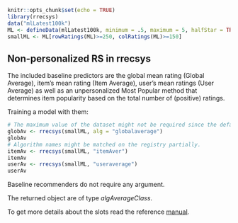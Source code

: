 <!--
%\VignetteEngine{knitr::knitr}
%\VignetteIndexEntry{2.1 Non-personalized recommendations}
-->

```r
knitr::opts_chunk$set(echo = TRUE)
library(rrecsys)
data("mlLatest100k")
ML <- defineData(mlLatest100k, minimum = .5, maximum = 5, halfStar = TRUE)
smallML <- ML[rowRatings(ML)>=250, colRatings(ML)>=150]
```

## Non-personalized RS in rrecsys

The included baseline predictors are the global mean rating (Global Average), item’s mean rating (Item Average), user's mean ratings (User Average) as well as an unpersonalized Most Popular method that determines item popularity based on the total number of (positive) ratings.

Training a model with them:
```r
# The maximum value of the dataset might not be required since the default value coincides to the actual maximal value of the dataset.
globAv <- rrecsys(smallML, alg = "globalaverage")
globAv
# Algorithm names might be matched on the registry partially.
itemAv <- rrecsys(smallML, "itemAver")
itemAv
userAv <- rrecsys(smallML, "useraverage")
userAv
```
Baseline recommenders do not require any argument.

The returned object are of type _algAverageClass_. 

To get more details about the slots read the reference [manual](https://cran.r-project.org/web/packages/rrecsys/rrecsys.pdf). 
